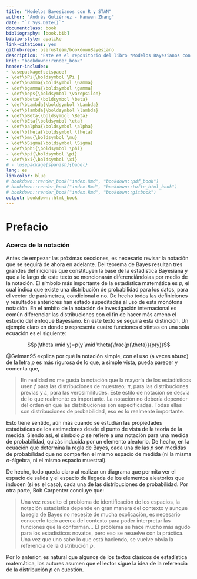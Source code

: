 ```yaml
--- 
title: "Modelos Bayesianos con R y STAN"
author: "Andrés Gutiérrez - Hanwen Zhang"
date: "`r Sys.Date()`"
documentclass: book
bibliography: [book.bib]
biblio-style: apalike
link-citations: yes
github-repo: psirusteam/bookdownBayesiano
description: "Este es el repositorio del libro *Modelos Bayesianos con R y STAN*."
knit: "bookdown::render_book"
header-includes:
- \usepackage{setspace}
- \def\bPi{\boldsymbol \Pi }
- \def\bGamma{\boldsymbol \Gamma}
- \def\bgamma{\boldsymbol \gamma}
- \def\beps{\boldsymbol \varepsilon}
- \def\bbeta{\boldsymbol \beta}
- \def\bLambda{\boldsymbol \Lambda}
- \def\blambda{\boldsymbol \lambda}
- \def\bBeta{\boldsymbol \Beta}
- \def\bEta{\boldsymbol \eta}
- \def\balpha{\boldsymbol \alpha}
- \def\btheta{\boldsymbol \theta}
- \def\bmu{\boldsymbol \mu}
- \def\bSigma{\boldsymbol \Sigma}
- \def\bphi{\boldsymbol \phi}
- \def\bpi{\boldsymbol \pi}
- \def\bxi{\boldsymbol \xi}
# - \usepackage[spanish]{babel}
lang: es
linkcolor: blue
# bookdown::render_book("index.Rmd", "bookdown::pdf_book")
# bookdown::render_book("index.Rmd", "bookdown::tufte_html_book")
# bookdown::render_book("index.Rmd", "bookdown::gitbook")
output: bookdown::html_book
---
```


# Prefacio {-}

<!--# TO DO: Escribir prefacio -->

### Acerca de la notación {-}

Antes de empezar las próximas secciones, es necesario revisar la
notación que se seguirá de ahora en adelante. Del teorema de Bayes
resultan tres grandes definiciones que constituyen la base de la
estadística Bayesiana y que a lo largo de este texto se mencionarán
diferenciándolas por medio de la notación. El símbolo más importante de
la estadística matemática es $p$, el cual indica que existe una
distribución de probabilidad para los datos, para el vector de
parámetros, condicional o no. De hecho todos las definiciones y
resultados anteriores han estado supeditadas al uso de esta monótona
notación. En el ámbito de la notación de investigación internacional es
común diferenciar las distribuciones con el fin de hacer más ameno el
estudio del enfoque Bayesiano. En este texto se seguirá esta distinción.
Un ejemplo claro en donde $p$ representa cuatro funciones distintas en
una sola ecuación es el siguiente:

$$p(\theta \mid y)=p(y \mid \theta)\frac{p(\theta)}{p(y)}$$

@Gelman95 explica por qué la notación simple, con el uso (a
veces abuso) de la letra $p$ es más rigurosa de lo que, a simple vista,
pueda parecer y comenta que,

> En realidad no me gusta la notación que la mayoría de los estadísticos usen $f$ para las distribuciones de muestreo; $\pi$, para las distribuciones previas y $L$, para las verosimilitudes. Este estilo de notación se desvía de lo que realmente es importante. La notación no debería depender del orden en que las distribuciones son especificadas. Todas ellas son distribuciones de probabilidad, eso es lo realmente importante.

Esto tiene sentido, aún más cuando se estudian las propiedades
estadísticas de los estimadores desde el punto de vista de la teoría de
la medida. Siendo así, el símbolo $p$ se refiere a una notación para una
medida de probabilidad, quizás inducida por un elemento aleatorio. De
hecho, en la ecuación que determina la regla de Bayes, cada una de las
$p$ son medidas de probabilidad que no comparten el mismo espacio de
medida (ni la misma $\sigma$-álgebra, ni el mismo espacio muestral).

De hecho, todo queda claro al realizar un diagrama que permita ver el
espacio de salida y el espacio de llegada de los elementos aleatorios
que inducen (si es el caso), cada una de las distribuciones de
probabilidad. Por otra parte, Bob Carpenter concluye que:

> Una vez resuelto el problema de identificación de los espacios, la notación estadística depende en gran manera del contexto y aunque la regla de Bayes no necesite de mucha explicación, es necesario conocerlo todo acerca del contexto para poder interpretar las funciones que la conforman... El problema se hace mucho más agudo para los estadísticos novatos, pero eso se resuelve con la práctica. Una vez que uno sabe lo que está haciendo, se vuelve obvia la referencia de la distribución $p$.

Por lo anterior, es natural que algunos de los textos clásicos de
estadística matemática, los autores asumen que el lector sigue la idea
de la referencia de la distribución $p$ en cuestión.